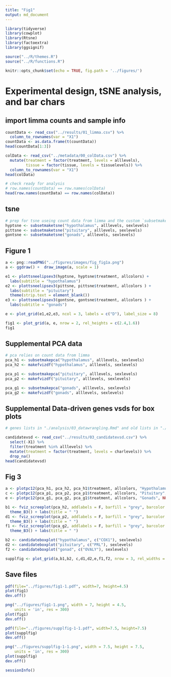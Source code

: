 ```yaml
---
title: "Fig1"
output: md_document
---
```


```r
library(tidyverse)
library(cowplot)
library(Rtsne)
library(factoextra)
library(ggsignif)

source("../R/themes.R")
source("../R/functions.R")

knitr::opts_chunk$set(echo = TRUE, fig.path = '../figures/')
```

#  Experimental design, tSNE analysis, and bar chars


## import limma counts and sample info

```r
countData <- read_csv("../results/01_limma.csv") %>%
  column_to_rownames(var = "X1")
countData <- as.data.frame(t(countData))
head(countData[1:3])

colData <- read_csv("../metadata/00_colData.csv") %>%
  mutate(treatment = factor(treatment, levels = alllevels),
         tissue = factor(tissue, levels = tissuelevels)) %>% 
  column_to_rownames(var = "X1") 
head(colData)

# check ready for analysis
# row.names(countData) == row.names(colData)
head(row.names(countData) == row.names(colData))
```


## tsne

```r
# prep for tsne useing count data from limma and the custom `subsetmaketsne` function
hyptsne <- subsetmaketsne("hypothalamus", alllevels, sexlevels)
pittsne <- subsetmaketsne("pituitary", alllevels, sexlevels)
gontsne <- subsetmaketsne("gonads", alllevels, sexlevels)
```

## Figure 1

```r

a <- png::readPNG("../figures/images/fig_fig1a.png")
a <- ggdraw() +  draw_image(a, scale = 1)

e1 <- plottsneelipsev3(hyptsne, hyptsne$treatment, allcolors) + 
  labs(subtitle = "hypothalamus") 
e2 <- plottsneelipsev3(pittsne, pittsne$treatment, allcolors ) + 
  labs(subtitle = "pituitary") 
  theme(strip.text = element_blank())
e3 <- plottsneelipsev3(gontsne, gontsne$treatment, allcolors ) + 
  labs(subtitle = "gonads") 

e <- plot_grid(e1,e2,e3, ncol = 3, labels = c("D"), label_size = 8)

fig1 <- plot_grid(a, e, nrow = 2, rel_heights = c(2.4,1.6))
fig1
```



## Supplemental PCA data


```r
# pca relies on count data from limma
pca_h1 <- subsetmakepca("hypothalamus", alllevels, sexlevels)	
pca_h2 <- makefvizdf("hypothalamus", alllevels, sexlevels)	

pca_p1 <- subsetmakepca("pituitary", alllevels, sexlevels)	
pca_p2 <- makefvizdf("pituitary", alllevels, sexlevels)

pca_g1 <- subsetmakepca("gonads", alllevels, sexlevels)	
pca_g2 <- makefvizdf("gonads", alllevels, sexlevels)	
```

## Supplemental Data-driven genes vsds for box plots

```r
# genes lists in "./analysis/03_datawrangling.Rmd" and old lists in "./R/genelists.R"

candidatevsd <- read_csv("../results/03_candidatevsd.csv") %>% 
  select(-X1) %>%
  filter(treatment %in% alllevels) %>%
  mutate(treatment = factor(treatment, levels = charlevels)) %>%
  drop_na() 
head(candidatevsd)
```


## Fig 3

```r

a <- plotpc12(pca_h1, pca_h2, pca_h1$treatment, allcolors, "Hypothalamus", NULL) 
c <- plotpc12(pca_p1, pca_p2, pca_p1$treatment, allcolors, "Pituitary", NULL) 
e <- plotpc12(pca_g1, pca_g2, pca_g1$treatment, allcolors, "Gonads", NULL) 

b1 <- fviz_screeplot(pca_h2, addlabels = F, barfill = "grey", barcolor = "grey") +
  theme_B3() + labs(title = " ")
d1 <- fviz_screeplot(pca_p2, addlabels = F, barfill = "grey", barcolor = "grey") +
  theme_B3() + labs(title = " ")
f1 <- fviz_screeplot(pca_g2, addlabels = F, barfill = "grey", barcolor = "grey") +
  theme_B3() + labs(title = " ")

b2 <- candidateboxplot("hypothalamus", c("COX1"), sexlevels)
d2 <- candidateboxplot("pituitary", c("PRL"), sexlevels)
f2 <- candidateboxplot("gonad", c("OVALY"), sexlevels)

supplfig <- plot_grid(a,b1,b2, c,d1,d2,e,f1,f2, nrow = 3, rel_widths = c(2,1,2))
```

## Save files

```r
pdf(file="../figures/fig1-1.pdf", width=7, height=4.5)
plot(fig1)
dev.off()

png("../figures/fig1-1.png", width = 7, height = 4.5, 
    units = 'in', res = 300)
plot(fig1) 
dev.off()

pdf(file="../figures/supplfig-1-1.pdf", width=7.5, height=7.5)
plot(supplfig)
dev.off()

png("../figures/supplfig-1-1.png", width = 7.5, height = 7.5, 
    units = 'in', res = 300)
plot(supplfig)  
dev.off()

sessionInfo()
```
